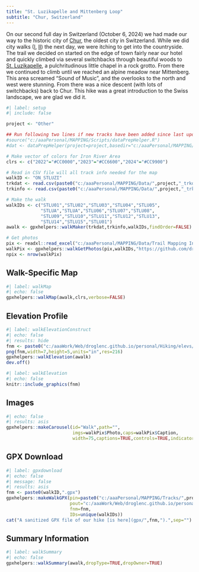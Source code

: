 ```yaml
---
title: "St. Luzikapelle and Mittenberg Loop"
subtitle: "Chur, Switzerland"
---
```


On our second full day in Switzerland (October 6, 2024) we had made our way to the historic city of [Chur](https://www.chur.graubuenden.ch/en), the oldest city in Switzerland. While we did  city walks ([I](ON_CHCW1.html), [II](ON_CHCW2.html)) the next day, we were itching to get into the countryside. The trail we decided on started on the edge of town fairly near our hotel and quickly climbed via several switchbacks through beautiful woods to [St. Luzikapelle](https://www.chur.graubuenden.ch/en/attractions/st-luzi-chapel-0), a pulchritudinous little chapel in a rock grotto. From there we continued to climb until we reached an alpine meadow near Mittenberg. This area screamed "Sound of Music", and the overlooks to the north and west were stunning. From there was a nice descent (with lots of switchbacks) back to Chur. This hike was a great introduction to the Swiss landscape, we are glad we did it.

```r
#| label: setup
#| include: false

project <- "Other"

## Run following two lines if new tracks have been added since last update
#source("c:/aaaPersonal/MAPPING/Scripts/dataPrepHelper.R")
#dat <- dataPrepHelper(project=project,basedir="c:/aaaPersonal/MAPPING/")

# Make vector of colors for Iron River Area
clrs <- c("2022"="#CC0000","2023"="#CC6600","2024"="#CC9900")

# Read in CSV file will all track info needed for the map
walkID <- "ON_STLUZI"
trkdat <- read.csv(paste0("c:/aaaPersonal/MAPPING/Data/",project,"_trkdat.csv"))
trkinfo <- read.csv(paste0("c:/aaaPersonal/MAPPING/Data/",project,"_trkinfo.csv"))

# Make the walk
walkIDs <- c("STLU01","STLU02","STLU03","STLU04","STLU05",
             "STLUA","STLUA","STLU06","STLU07","STLU08",
             "STLU09","STLU10","STLU11","STLU12","STLU13",
             "STLU14","STLU15","STLU01")
awalk <- gpxhelpers::walkMaker(trkdat,trkinfo,walkIDs,findOrder=FALSE)

# Get photos
pix <- readxl::read_excel("c:/aaaPersonal/MAPPING/Data/Trail Mapping Info.xlsx",sheet="Photos")
walkPix <- gpxhelpers::walkGetPhotos(pix,walkIDs,"https://github.com/droglenc/MAPPING/raw/main/Images")
npix <- nrow(walkPix)
```

## Walk-Specific Map

```r
#| label: walkMap
#| echo: false
gpxhelpers::walkMap(awalk,clrs,verbose=FALSE)
```

## Elevation Profile
```r
#| label: walkElevationConstruct
#| echo: false
#| results: hide
fnm <- paste0("c:/aaaWork/Web/droglenc.github.io/personal/Hiking/elevs/",walkID,".png") 
png(fnm,width=7,height=5,units="in",res=216)
gpxhelpers::walkElevation(awalk)
dev.off()
```
```r
#| label: walkElevation
#| echo: false
knitr::include_graphics(fnm)
```

## Images
```r
#| echo: false
#| results: asis
gpxhelpers::makeCarousel(id="Walk",path="",
                         imgs=walkPix$Photo,caps=walkPix$Caption,
                         width=75,captions=TRUE,controls=TRUE,indicators=FALSE)
```

## GPX Download
```r
#| label: gpxdownload
#| echo: false
#| message: false
#| results: asis
fnm <- paste0(walkID,".gpx")
gpxhelpers::makeWalkGPX(pin=paste0("c:/aaaPersonal/MAPPING/Tracks/",project),
                        pout="c:/aaaWork/Web/droglenc.github.io/personal/Hiking/gpx",
                        fnm=fnm,
                        IDs=unique(walkIDs))
cat("A sanitized GPX file of our hike [is here](gpx/",fnm,").",sep="")
```

## Summary Information
```r
#| label: walkSummary
#| echo: false
gpxhelpers::walkSummary(awalk,dropType=TRUE,dropOwner=TRUE)
```
